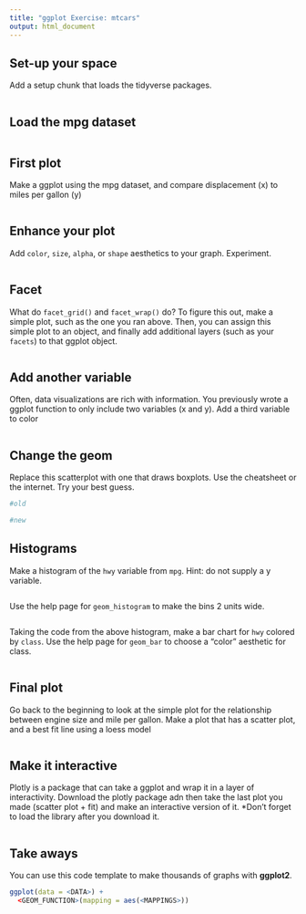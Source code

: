 ```yaml
---
title: "ggplot Exercise: mtcars"
output: html_document
---
```


## Set-up your space
Add a setup chunk that loads the tidyverse packages.

```r
```

## Load the mpg dataset
```r
```

## First plot
Make a ggplot using the mpg dataset, and compare displacement (x) to miles per gallon (y)
```r

```

## Enhance your plot
Add `color`, `size`, `alpha`, or `shape` aesthetics to your graph. Experiment.  
```r

```

## Facet
What do `facet_grid()` and `facet_wrap()` do? To figure this out, make a simple plot, such as the one you ran above. Then, you can assign this simple plot to an object, and finally add additional layers (such as your `facets`) to that ggplot object. 
```r

```

## Add another variable
Often, data visualizations are rich with information. You previously wrote a ggplot function to only include two variables (x and y). Add a third variable to color
```r

```

## Change the geom
Replace this scatterplot with one that draws boxplots. Use the cheatsheet or the internet. Try your best guess.
```r
#old

#new

```

## Histograms
Make a histogram of the `hwy` variable from `mpg`. Hint: do not supply a y variable.
```r

```

Use the help page for `geom_histogram` to make the bins 2 units wide.
```r

```

Taking the code from the above histogram, make a bar chart for `hwy` colored by `class`. Use the help page for `geom_bar` to choose a "color" aesthetic for class.
```r

```

## Final plot
Go back to the beginning to look at the simple plot for the relationship between engine size and mile per gallon. Make a plot that has a scatter plot, and a best fit line using a loess model
```r

```

## Make it interactive
Plotly is a package that can take a ggplot and wrap it in a layer of interactivity. Download the plotly package adn then take the last plot you made (scatter plot + fit)  and make an interactive version of it. *Don't forget to load the library after you download it. 

```r

```

## Take aways
You can use this code template to make thousands of graphs with **ggplot2**.
```r
ggplot(data = <DATA>) +
  <GEOM_FUNCTION>(mapping = aes(<MAPPINGS>))
```